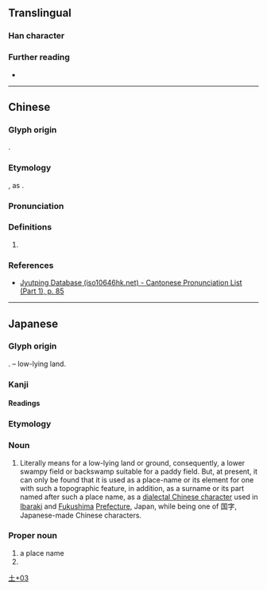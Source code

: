 {{character info}}
==Translingual==

===Han character===
{{Han char|rn=32|rad=土|as=03|sn=6|four=41130|canj=GMY|ids=⿰土下}}

===Further reading===
* {{Han ref|kx=0224.181|dkj=04900|hdz=10418.061|uh=5737|ud=22327}}

----

==Chinese==
{{zh-forms}}

===Glyph origin===
{{obor|zh|ja|圷|tr=akutsu}}.

===Etymology===
{{spelling pronunciation|zh}}, as {{zh-l|下}}.

===Pronunciation===
{{zh-pron
|m=xià
|c=haa6
|cat=pn
}}

===Definitions===
{{head|zh|Han character}}

# {{zh-used2|j}}

===References===
* [http://www.iso10646hk.net/jp/document/download.jsp Jyutping Database (iso10646hk.net) - Cantonese Pronunciation List (Part 1), p. 85]

----

==Japanese==

===Glyph origin===
{{ja-etym-kokuji}}. {{Han compound|土#Japanese|t1=ground, land, earth|下#Japanese|t2=low, lower, under|ls=ic}} – low-lying land.

===Kanji===
{{ja-kanji|grade=|rs=土03}}

====Readings====
{{ja-readings
|on=
|kun=あくつ-
}}

===Etymology===
{{ja-kanjitab|あくつ|yomi=k}}
{{rfe|ja}}

===Noun===
{{ja-noun|あくつ}}

# Literally means for a low-lying land or ground, consequently, a lower swampy field or backswamp suitable for a paddy field. But, at present, it can only be found that it is used as a place-name or its element for one with such a topographic feature, in addition, as a surname or its part named after such a place name, as a [[dialectal Chinese character]] used in [[Ibaraki]] and [[Fukushima]] [[Prefecture]], Japan, while being one of 国字, Japanese-made Chinese characters.

===Proper noun===
{{ja-pos|あくつ|proper}}

# a place name
# {{surname|ja|sort=あくつ}}

[[Category:Japanese-only CJKV Characters|土+03]]